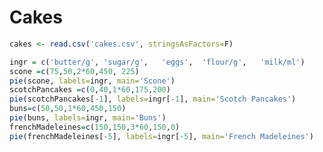Cakes
========================================================


```r
cakes <- read.csv('cakes.csv', stringsAsFactors=F)

ingr = c('butter/g', 'sugar/g',   'eggs',  'flour/g',   'milk/ml')
scone =c(75,50,2*60,450, 225)
pie(scone, labels=ingr, main='Scone')
scotchPancakes =c(0,40,1*60,175,200)
pie(scotchPancakes[-1], labels=ingr[-1], main='Scotch Pancakes')
buns=c(50,50,1*60,450,150)
pie(buns, labels=ingr, main='Buns')
frenchMadeleines=c(150,150,3*60,150,0)
pie(frenchMadeleines[-5], labels=ingr[-5], main='French Madeleines')

```